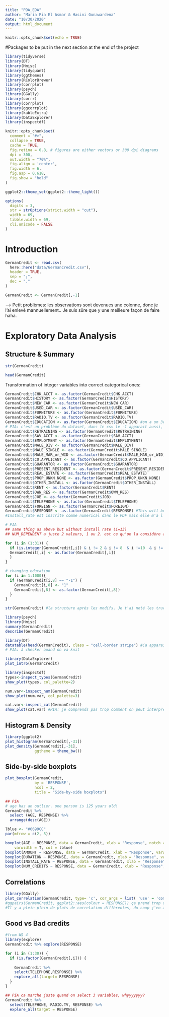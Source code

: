 ```yaml
---
title: "PDA_EDA"
author: "Maria Pia El Asmar & Hasini Gunawardena"
date: "10/30/2020"
output: html_document
---
```


```r
knitr::opts_chunk$set(echo = TRUE)
```

#Packages to be put in the next section at the end of the project
```r
library(tidyverse)
library(DT)
library(Hmisc)  
library(tidyquant)
library(ggthemes)
library(RColorBrewer)
library(corrplot)
library(psych)
library(GGally)
library(corrr)
library(corrplot)
library(ggcorrplot)
library(kableExtra)
library(DataExplorer)
library(inspectdf)
```


```r
knitr::opts_chunk$set(
  comment = "#>",
  collapse = TRUE,
  cache = TRUE,
  fig.retina = 0.8, # figures are either vectors or 300 dpi diagrams
  dpi = 300,
  out.width = "70%",
  fig.align = 'center',
  fig.width = 6,
  fig.asp = 0.618,  
  fig.show = "hold"
)

ggplot2::theme_set(ggplot2::theme_light())

options(
  digits = 3,
  str = strOptions(strict.width = "cut"),
  width = 69,
  tibble.width = 69,
  cli.unicode = FALSE
)
```


# Introduction

```r
GermanCredit <- read.csv(
  here::here("data/GermanCredit.csv"),
  header = TRUE,
  sep = ";",
  dec = "."
)

GermanCredit <- GermanCredit[,-1]
```
--> Petit problèmes: les observations sont devenues une colonne, donc je l'ai enlevé mannuellement.. Je suis sûre que y une meilleure façon de faire haha.

# Exploratory Data Analysis

## Structure & Summary

```r
str(GermanCredit)
```


```r
head(GermanCredit)
```

Transformation of integer variables into correct categorical ones:

```r
GermanCredit$CHK_ACCT <- as.factor(GermanCredit$CHK_ACCT)
GermanCredit$HISTORY <- as.factor(GermanCredit$HISTORY)
GermanCredit$NEW_CAR <- as.factor(GermanCredit$NEW_CAR)
GermanCredit$USED_CAR <- as.factor(GermanCredit$USED_CAR)
GermanCredit$FURNITURE <- as.factor(GermanCredit$FURNITURE)
GermanCredit$RADIO.TV <- as.factor(GermanCredit$RADIO.TV)
GermanCredit$EDUCATION <- as.factor(GermanCredit$EDUCATION) #on a un 3e level qui apparait ("-1") alors qu'elle est censée être binaire (0/1). Je pense que des 1 deviennent -1 quand on importe le fichier 
# PIA: c'est un problème du dataset, dans le csv le -1 apparait aussi, donc pas un probleme de upload. on devrait demander au prof si eliminer cette ligne ou si on peut changer manuellement l'observation
GermanCredit$RETRAINING <- as.factor(GermanCredit$RETRAINING)
GermanCredit$SAV_ACCT <- as.factor(GermanCredit$SAV_ACCT)
GermanCredit$EMPLOYMENT <- as.factor(GermanCredit$EMPLOYMENT)
GermanCredit$MALE_DIV <- as.factor(GermanCredit$MALE_DIV)
GermanCredit$MALE_SINGLE <- as.factor(GermanCredit$MALE_SINGLE)
GermanCredit$MALE_MAR_or_WID <- as.factor(GermanCredit$MALE_MAR_or_WID)
GermanCredit$CO.APPLICANT <- as.factor(GermanCredit$CO.APPLICANT)
GermanCredit$GUARANTOR <- as.factor(GermanCredit$GUARANTOR)
GermanCredit$PRESENT_RESIDENT <- as.factor(GermanCredit$PRESENT_RESIDENT)
GermanCredit$REAL_ESTATE <- as.factor(GermanCredit$REAL_ESTATE)
GermanCredit$PROP_UNKN_NONE <- as.factor(GermanCredit$PROP_UNKN_NONE)
GermanCredit$OTHER_INSTALL <- as.factor(GermanCredit$OTHER_INSTALL)
GermanCredit$RENT <- as.factor(GermanCredit$RENT)
GermanCredit$OWN_RES <- as.factor(GermanCredit$OWN_RES)
GermanCredit$JOB <- as.factor(GermanCredit$JOB)
GermanCredit$TELEPHONE <- as.factor(GermanCredit$TELEPHONE)
GermanCredit$FOREIGN <- as.factor(GermanCredit$FOREIGN)
GermanCredit$RESPONSE <- as.factor(GermanCredit$RESPONSE) #This will be the "y" variable (to be predicted)
#Install_rate est inscrite comme numerical dans le PDF mais elle m'a l'air categorical et pareil pour num_credits --> impact sur les analyses qui suivent 

# PIA 
## same thing as above but without install rate (i=13)
## NUM_DEPENDENT a juste 2 valeurs, 1 ou 2. est ce qu'on la considère aussi comme categorical variable?

for (i in (1:31)) {
  if (is.integer(GermanCredit[,i]) & i != 2 & i != 8  & i !=10  & i != 13  & i !=22  & i !=26  & i != 28) {
  GermanCredit[,i] <- as.factor(GermanCredit[,i])
  }
}

# changing education
for (i in 1:1000){
  if (GermanCredit[i,8] == "-1") {
    GermanCredit[i,8] <- "1"
    GermanCredit[,8] <- as.factor(GermanCredit[,8])
  }
}

```

```r
str(GermanCredit) #la structure après les modifs. Je t'ai noté les trucs bizarres que j'ai vu mais n'hésites pas à re-checker au cas où
```

```r
library(psych)
library(Hmisc)
summary(GermanCredit)
describe(GermanCredit)
```

```r
library(DT)
datatable(head(GermanCredit), class = "cell-border stripe") #Ca apparait pas haha 
# PIA: à checker quand on va knit

```

```r
library(DataExplorer)
plot_intro(GermanCredit)
```

```r
library(inspectdf)
types<-inspect_types(GermanCredit)
show_plot(types, col_palette=2)

num.var<-inspect_num(GermanCredit)
show_plot(num.var, col_palette=3)

cat.var<-inspect_cat(GermanCredit) 
show_plot(cat.var) #PIA: je comprends pas trop comment on peut interpreter ce graph

```

## Histogram & Density

```r
library(ggplot2)
plot_histogram(GermanCredit[,-31])
plot_density(GermanCredit[,-31],
             ggtheme = theme_bw())
```

## Side-by-side boxplots

```r
plot_boxplot(GermanCredit,
             by = 'RESPONSE',
             ncol = 2,
             title = "Side-by-side boxplots")

## PIA
# age has an outlier. one person is 125 years old!
GermanCredit %>% 
  select (AGE, RESPONSE) %>% 
  arrange(desc(AGE))

```

```r
lblue <- "#6699CC"
par(mfrow = c(2, 3))

boxplot(AGE ~ RESPONSE, data = GermanCredit, xlab = "Response", notch = T, 
    varwidth = T, col = lblue)
boxplot(AMOUNT ~ RESPONSE, data = GermanCredit, xlab = "Response", varwidth = T, col = lblue)
boxplot(DURATION ~ RESPONSE, data = GermanCredit, xlab = "Response", varwidth = T, col = lblue)
boxplot(INSTALL_RATE ~ RESPONSE, data = GermanCredit, xlab = "Response", varwidth = T, col = lblue)
boxplot(NUM_CREDITS ~ RESPONSE, data = GermanCredit, xlab = "Response", varwidth = T, col = lblue)


```

## Correlations

```r
library(GGally)
plot_correlation(GermanCredit, type= 'c', cor_args = list( 'use' = 'complete.obs'))
#ggpairs(GermanCredit, ggplot2::aes(colour = RESPONSE)) ça prend trop de temps à run
#Il y a plein plein de plots de correlation différentes, du coup j'en ai seulement mis 2 mais dis moi si y en a un qui te plaît plus


```

## Good vs Bad credits
```r
#from WS 4
library(explore)
GermanCredit %>% explore(RESPONSE)

for (i in (1:30)) {
  if (is.factor(GermanCredit[,i])) {
    
    GermanCredit %>% 
    select(TELEPHONE,RESPONSE) %>% 
    explore_all(target= RESPONSE)
  }
} 

## PIA ca marche juste quand on select 3 variables, whyyyyyyy?
GermanCredit %>% 
  select(TELEPHONE, RADIO.TV, RESPONSE) %>% 
  explore_all(target = RESPONSE)

```














